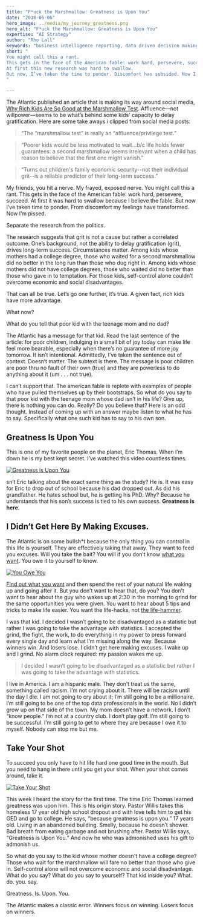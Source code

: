 ```yaml
---
title: "F*uck the Marshmallow: Greatness is Upon You"
date: "2018-06-06"
hero_image: ../media/my_journey_greatness.png
hero_alt: "F*uck the Marshmallow: Greatness is Upon You"
expertise: "AI Strategy"
author: "Rho Lall"
keywords: "business intelligence reporting, data driven decision making, data driven decisions, using data to make decisions"
short: "
You might call this a rant. 
This gets in the face of the American fable: work hard, persevere, succeed. 
At first this new research was hard to swallow.
But now, I’ve taken the time to ponder. Discomfort has subsided. Now I’m pissed.
"

---
```

The Atlantic published an article that is making its way around social media, [<u>Why Rich Kids Are So Good at the Marshmallow Test</u>](https://web.archive.org/web/20200120001040/https://www.theatlantic.com/family/archive/2018/06/marshmallow-test/561779/). 
Affluence—not willpower—seems to be what’s behind some kids' capacity to delay gratification. Here are some take aways i clipped from social media posts:

> “The “marshmallow test” is really an “affluence/privilege test.”

> “Poorer kids would be less motivated to wait...b/c life holds fewer guarantees:  a second marshmallow seems irrelevant when a child has reason to believe that the first one might vanish.”

> “Turns out children's family economic security--not their individual grit--is a reliable predictor of their long-term success.”

My friends, you hit a nerve. My frayed, exposed nerve. You might call this a rant. This gets in the face of the American fable: work hard, persevere, succeed. At first it was hard to swallow because I believe the fable. But now I’ve taken time to ponder. From discomfort my feelings have transformed. Now I’m pissed.

Separate the research from the politics.

The research suggests that grit is not a cause but rather a correlated outcome. One’s background, not the ability to delay gratification (grit), drives long-term success. Circumstances matter. Among kids whose mothers had a college degree, those who waited for a second marshmallow did no better in the long run than those who dug right in.
Among kids whose mothers did not have college degrees, those who waited did no better than those who gave in to temptation. For those kids, self-control alone couldn’t overcome economic and social disadvantages.

That can all be true. Let’s go one further, it’s true. A given fact, rich kids have more advantage.

What now?

What do you tell that poor kid with the teenage mom and no dad?

The Atlantic has a message for that kid. Read the last sentence of the article: for poor children, indulging in a small bit of joy today can make life feel more bearable, especially when there’s no guarantee of more joy tomorrow. It isn’t intentional. Admittedly, I’ve  taken the sentence out of context. Doesn’t matter. The subtext is there. The message is poor children are poor thru no fault of their own (true) and they are powerless to do anything about it (um . . . not true).

I can’t support that. The american fable is replete with examples of people who have pulled themselves up by their bootstraps. So what do you say to that poor kid with the teenage mom whose dad isn’t in his life? Give up, there is nothing you can do. Really? Do you believe that? Here is an odd thought. Instead of coming up with an answer maybe listen to what he has to say. Specifically what one such kid has to say to his own son.

## Greatness Is Upon You

This is one of my favorite people on the planet, Eric Thomas. When I’m down he is my best kept secret. I’ve watched this video countless times.

[![Greatness is Upon You](./media/content/greatness_video.png)](https://youtu.be/Oy0Lj7RkjkU)

sn’t Eric talking about the exact same thing as the study? He is. It was easy for Eric to drop out of school because his dad dropped out. As did his grandfather. He hates school but, he is getting his PhD. Why? Because he understands that his son’s success is tied to his own success. **Greatness is here.**

## I Didn’t Get Here By Making Excuses.

The Atlantic is on some bullsh*t because the only thing you can control in this life is yourself. They are effectively taking that away. They want to feed you excuses. Will you take the bait? You will if you don’t know [what you want](/thoughts/inspire-action). You owe it to yourself to know.

[![You Owe You](./media/content/you_owe_you_video.png)](https://youtu.be/7Oxz060iedY)

[Find out what you want](/thoughts/inspire-action) and then spend the rest of your natural life waking up and going after it. But you don’t want to hear that, do you? You don’t want to hear about the guy who wakes up at 2:30 in the morning to grind for the same opportunities you were given. You want to hear about 5 tips and tricks to make life easier. You want the life-hacks, not [the life-hammer](/thoughts/inspire-action).

I was that kid. I decided I wasn’t going to be disadvantaged as a statistic but rather I was going to take the advantage with statistics. I accepted the grind, the fight, the work, to do everything in my power to press forward every single day and learn what I’m missing along the way. Because winners win. And losers lose. I didn’t get here making excuses. I wake up and I grind. No alarm clock required: my passion wakes me up.

> I decided I wasn’t going to be disadvantaged as a statistic but rather I was going to take the advantage with statistics.

I live in America. I am a hispanic male. They don’t treat us the same, something called racism. I’m not crying about it. There will be racism until the day I die. I am not going to cry about it; I’m still going to be a millionaire. I’m still going to be one of the top data professionals in the world. No I didn’t grow up on that side of the town. My mom doesn’t have a network. I don’t “know people.” I’m not at a country club. I don’t play golf. I’m still going to be successful. I’m still going to get to where they are because I owe it to myself. Nobody can stop me but me.

## Take Your Shot

To succeed you only have to hit life hard one good time in the mouth. But you need to hang in there until you get your shot. When your shot comes around, take it.

[![Take Your Shot](./media/content/take_the_shot_video.png)](https://youtu.be/G_CDIQuM_vQ)

This week I heard the story for the first time. The time Eric Thomas learned greatness was upon him. This is his origin story. Pastor Willis takes this homeless 17 year old high school dropout and with love tells him to get his GED and go to college. He says, “because greatness is upon you.” 17 years old. Living in an abandoned building. Smelly, because he doesn’t shower. Bad breath from eating garbage and not brushing after. Pastor Willis says, “Greatness is Upon You.” And now he who was admonished uses his gift to admonish us.

So what do you say to the kid whose mother doesn't have a college degree? Those who wait for the marshmallow will fare no better than those who give in. Self-control alone will not overcome economic and social disadvantage. What do you say? What do you say to yourself? That kid inside you? What. do. you. say.

Greatness. Is. Upon. You.

The Atlantic makes a classic error. Winners focus on winning. Losers focus on winners.
